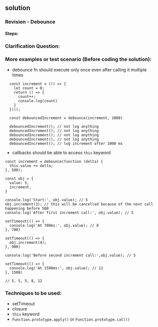 ## solution

### Revision - Debounce

#### Steps:

### Clarification Question:

### More examples or test scenario (Before coding the solution):

- debounce fn should execute only once even after calling it multiple times

```
  const increment = (() => {
    let count = 0;
    return () => {
      count++;
      console.log(count)
    }
  })();

  const debouncedIncrement = debounce(increment, 1000)

  debouncedIncrement(); // not log anything
  debouncedIncrement(); // not log anything
  debouncedIncrement(); // not log anything
  debouncedIncrement(); // not log anything
  debouncedIncrement(); // log increment after 1000 ms
```

- callbacks should be able to access `this` keyword

```
const increment = debounce(function (delta) {
  this.value += delta;
}, 500);

const obj = {
  value: 5,
  increment,
}

console.log('Start:', obj.value); // 5
obj.increment(3); // this will be cancelled because of the next call happening before 500
console.log('After first increment call:', obj.value); // 5

setTimeout(() => {
  console.log('At 700ms:', obj.value); // 8
}, 700)

setTimeout(() => {
  obj.increment(4);
}, 900)

console.log('Before second increment call:',obj.value); // 5

setTimeout(() => {
  console.log('At 1500ms:', obj.value); // 12
}, 1500)

// 5, 5, 5, 8, 12
```

### Techniques to be used:

- setTimeout
- closure
- `this` keyword
- `Function.prototype.apply()` or `Function.prototype.call()`
